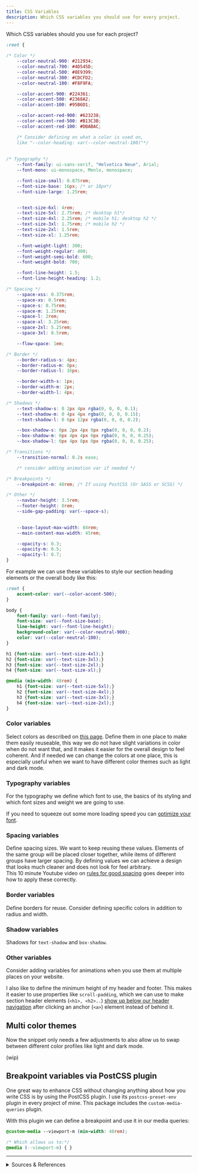 ```yaml
---
title: CSS Variables
description: Which CSS variables you should use for every project.
---
```


Which CSS variables should you use for each project?

```css
:root {
    
/* Color */
    --color-neutral-900: #212934;
    --color-neutral-700: #4D545D;
    --color-neutral-500: #8E9399;
    --color-neutral-300: #CDCFD2;
    --color-neutral-100: #F8F9FA;

    --color-accent-900: #224361;
    --color-accent-500: #2368A2;
    --color-accent-100: #95B6D1;

    --color-accent-red-900: #623238;
    --color-accent-red-500: #B13C3B;
    --color-accent-red-100: #DBABAC;

    /* Consider defining on what a color is used on,
    like "--color-heading: var(--color-neutral-100)"*/
 
    
/* Typography */
    --font-family: ui-sans-serif, "Helvetica Neue", Arial;
    --font-mono: ui-monospace, Menlo, monospace;

    --font-size-small: 0.875rem;
    --font-size-base: 16px; /* or 18px*/
    --font-size-large: 1.25rem;


    --text-size-6xl: 4rem;
    --text-size-5xl: 2.75rem; /* desktop h1*/
    --text-size-4xl: 2.25rem; /* mobile h1; desktop h2 */
    --text-size-3xl: 1.75rem; /* mobile h2 */
    --text-size-2xl: 1.5rem;
    --text-size-xl: 1.25rem;

    --font-weight-light: 300;
    --font-weight-regular: 400;
    --font-weight-semi-bold: 600;
    --font-weight-bold: 700;

    --font-line-height: 1.5;
    --font-line-height-heading: 1.2;

/* Spacing */
    --space-xss: 0.375rem;
    --space-xs: 0.5rem;
    --space-s: 0.75rem;
    --space-m: 1.25rem;
    --space-l: 2rem;
    --space-xl: 3.25rem;
    --space-2xl: 5.25rem;
    --space-3xl: 8.5rem;

    --flow-space: 1em;

/* Border */
    --border-radius-s: 4px;
    --border-radius-m: 8px;
    --border-radius-l: 16px;

    --border-width-s: 1px;
    --border-width-m: 2px;
    --border-width-l: 4px;

/* Shadows */
    --text-shadow-s: 0 2px 4px rgba(0, 0, 0, 0.1);
    --text-shadow-m: 0 4px 4px rgba(0, 0, 0, 0.15);
    --text-shadow-l: 0 6px 12px rgba(0, 0, 0, 0.2);

    --box-shadow-s: 0px 2px 4px 0px rgba(0, 0, 0, 0.2);
    --box-shadow-m: 0px 4px 4px 0px rgba(0, 0, 0, 0.25);
    --box-shadow-l: 0px 4px 8px 0px rgba(0, 0, 0, 0.25);

/* Transitions */
    --transition-normal: 0.2s ease;

    /* consider adding animation var if needed */

/* Breakpoints */
    --breakpoint-m: 48rem; /* If using PostCSS (Or SASS or SCSS) */

/* Other */
    --navbar-height: 3.5rem;
    --footer-height: 8rem;
    --side-gap-padding: var(--space-s);

    
    --base-layout-max-width: 84rem;
    --main-content-max-width: 45rem;

    --opacity-s: 0.3;
    --opacity-m: 0.5;
    --opacity-l: 0.7;
}
```

For example we can use these variables to style our section heading elements or the overall body like this:

```css
:root {
    accent-color: var(--color-accent-500);
}

body {
    font-family: var(--font-family);
    font-size: var(--font-size-base);
    line-height: var(--font-line-height);
    background-color: var(--color-neutral-900);
    color: var(--color-neutral-100);
}

h1 {font-size: var(--text-size-4xl);}
h2 {font-size: var(--text-size-3xl);}
h3 {font-size: var(--text-size-2xl);}
h4 {font-size: var(--text-size-xl);}

@media (min-width: 48rem) {
    h1 {font-size: var(--text-size-5xl);}
    h2 {font-size: var(--text-size-4xl);}
    h3 {font-size: var(--text-size-3xl);}
    h4 {font-size: var(--text-size-2xl);}
}
```

### Color variables

Select colors as described on [this page](/visual-design/colors). Define them in one place to make them easily reuseable, this way we do not have slight variations in color when do not want that, and it makes it easier for the overall design to feel coherent. And if needed we can change the colors at one place, this is especially useful when we want to have different color themes such as light and dark mode.

### Typography variables

For the typography we define which font to use, the basics of its styling and which font sizes and weight we are going to use.

If you need to squeeze out some more loading speed you can [optimize your font](https://byteofdev.com/posts/speed-up-font-loading/). 

### Spacing variables

Define spacing sizes. We want to keep reusing these values. Elements of the same group will be placed closer together, while items of different groups have larger spacing. By defining values we can achieve a design that looks much cleaner and does not look for feel arbitrary.  
This 10 minute Youtube video on [rules for good spacing](https://youtu.be/9ElrcTtAxzA) goes deeper into how to apply these correctly.

### Border variables

Define borders for reuse. Consider defining specific colors in addition to radius and width.

### Shadow variables

Shadows for `text-shadow` and `box-shadow`.

### Other variables

Consider adding variables for animations when you use them at multiple places on your website.

I also like to define the minimum height of my header and footer. This makes it easier to use properties like `scroll-padding`, which we can use to make section header elements (`<h1>, <h2>..`) [show up below our header navigation](https://dev.to/einlinuus/fixed-navigations-and-sections-here-is-scroll-padding-25nb) after clicking an anchor (`<a>`) element instead of behind it.

## Multi color themes

Now the snippet only needs a few adjustments to also allow us to swap between different color profiles like light and dark mode.

(wip)

## Breakpoint variables via PostCSS plugin

One great way to enhance CSS without changing anything about how you write CSS is by using the PostCSS plugin. I use its `postcss-preset-env` plugin in every project of mine. This package includes the `custom-media-queries` plugin.

With this plugin we can define a breakpoint and use it in our media queries:

```css
@custom-media --viewport-m (min-width: 48rem);

/* Which allows us to:*/
@media (--viewport-m) { }
```

---

<details>

<summary>Sources & References</summary>

- On media queries:
    - Kevin Powell on respinsive web design: https://youtu.be/x4u1yp3Msao
    - Kevin Powell on using media queries and container queries: https://youtu.be/2rlWBZ17Wes
    - MDN docs on media queries: https://developer.mozilla.org/en-US/docs/Web/CSS/CSS_media_queries/Using_media_queries
- CSS variables as used in the Starlight project on Github: https://github.com/withastro/starlight/blob/main/packages/starlight/style/props.css
- Kevin Powell general styling variables example on Astro blog project: https://youtu.be/Thudicbgqtg?t=1163
- On how to use spacing variables well for good spacing: https://youtu.be/9ElrcTtAxzA

</details>